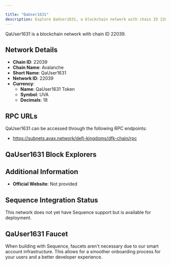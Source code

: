 ```yaml
---

title: "QaUser1631"
description: Explore QaUser1631, a blockchain network with chain ID 22039. Learn about its native currency, QaUser1631 Token, and how to interact with the network.
---
```




QaUser1631 is a blockchain network with chain ID 22039.

## Network Details

- **Chain ID**: 22039
- **Chain Name**: Avalanche
- **Short Name**: QaUser1631
- **Network ID**: 22039
- **Currency**: 
  - **Name**: QaUser1631 Token
  - **Symbol**: UVA
  - **Decimals**: 18

## RPC URLs

QaUser1631 can be accessed through the following RPC endpoints:

- https://subnets.avax.network/defi-kingdoms/dfk-chain/rpc

## QaUser1631 Block Explorers



## Additional Information

- **Official Website**: Not provided

## Sequence Integration Status

This network does not yet have Sequence support but is available for deployment.

## QaUser1631 Faucet

When building with Sequence, faucets aren't necessary due to our smart account infrastructure. This allows for a smoother onboarding process for your users and a better developer experience.
